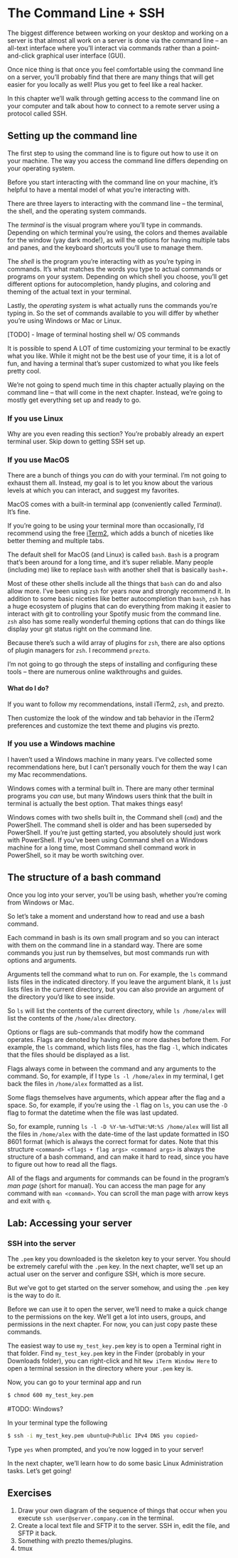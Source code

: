 # The Command Line + SSH {#command-line}

The biggest difference between working on your desktop and working on a server is that almost all work on a server is done via the command line -- an all-text interface where you'll interact via commands rather than a point-and-click graphical user interface (GUI).

Once nice thing is that once you feel comfortable using the command line on a server, you'll probably find that there are many things that will get easier for you locally as well! Plus you get to feel like a real hacker.

In this chapter we'll walk through getting access to the command line on your computer and talk about how to connect to a remote server using a protocol called SSH.

## Setting up the command line

The first step to using the command line is to figure out how to use it on your machine. The way you access the command line differs depending on your operating system.

Before you start interacting with the command line on your machine, it's helpful to have a mental model of what you're interacting with.

There are three layers to interacting with the command line -- the terminal, the shell, and the operating system commands.

The *terminal* is the visual program where you'll type in commands. Depending on which terminal you're using, the colors and themes available for the window (yay dark mode!), as will the options for having multiple tabs and panes, and the keyboard shortcuts you'll use to manage them.

The *shell* is the program you're interacting with as you're typing in commands. It's what matches the words you type to actual commands or programs on your system. Depending on which shell you choose, you'll get different options for autocompletion, handy plugins, and coloring and theming of the actual text in your terminal.

Lastly, the *operating system* is what actually runs the commands you're typing in. So the set of commands available to you will differ by whether you're using Windows or Mac or Linux.

\[TODO\] - Image of terminal hosting shell w/ OS commands

It is possible to spend A LOT of time customizing your terminal to be exactly what you like. While it might not be the best use of your time, it is a lot of fun, and having a terminal that's super customized to what you like feels pretty cool.

We're not going to spend much time in this chapter actually playing on the command line -- that will come in the next chapter. Instead, we're going to mostly get everything set up and ready to go.

### If you use Linux

Why are you even reading this section? You're probably already an expert terminal user. Skip down to getting SSH set up.

### If you use MacOS

There are a bunch of things you *can* do with your terminal. I'm not going to exhaust them all. Instead, my goal is to let you know about the various levels at which you can interact, and suggest my favorites.

MacOS comes with a built-in terminal app (conveniently called *Terminal).* It's fine.

If you're going to be using your terminal more than occasionally, I'd recommend using the free [iTerm2](https://iterm2.com/), which adds a bunch of niceties like better theming and multiple tabs.

The default shell for MacOS (and Linux) is called `bash`. `Bash` is a program that's been around for a long time, and it's super reliable. Many people (including me) like to replace `bash` with another shell that is basically `bash`+.

Most of these other shells include all the things that `bash` can do and also allow more. I've been using `zsh` for years now and strongly recommend it. In addition to some basic niceties like better autocompletion than `bash`, `zsh` has a huge ecosystem of plugins that can do everything from making it easier to interact with git to controlling your Spotify music from the command line. `zsh` also has some really wonderful theming options that can do things like display your git status right on the command line.

Because there's such a wild array of plugins for `zsh`, there are also options of plugin managers for `zsh`. I recommend `prezto`.

I'm not going to go through the steps of installing and configuring these tools -- there are numerous online walkthroughs and guides.

::: callout-tip
#### What do I do?

If you want to follow my recommendations, install iTerm2, `zsh`, and prezto.

Then customize the look of the window and tab behavior in the iTerm2 preferences and customize the text theme and plugins vis prezto.
:::

### If you use a Windows machine

::: callout-note
I haven't used a Windows machine in many years. I've collected some recommendations here, but I can't personally vouch for them the way I can my Mac recommendations.
:::

Windows comes with a terminal built in. There are many other terminal programs you *can* use, but many Windows users think that the built in terminal is actually the best option. That makes things easy!

Windows comes with two shells built in, the Command shell (`cmd`) and the PowerShell. The command shell is older and has been superseded by PowerShell. If you're just getting started, you absolutely should just work with PowerShell. If you've been using Command shell on a Windows machine for a long time, most Command shell command work in PowerShell, so it may be worth switching over.

## The structure of a bash command

Once you log into your server, you'll be using bash, whether you're coming from Windows or Mac.

So let's take a moment and understand how to read and use a bash command.

Each command in bash is its own small program and so you can interact with them on the command line in a standard way. There are some commands you just run by themselves, but most commands run with options and arguments.

Arguments tell the command what to run on. For example, the `ls` command lists files in the indicated directory. If you leave the argument blank, it `ls` just lists files in the current directory, but you can also provide an argument of the directory you'd like to see inside.

So `ls` will list the contents of the current directory, while `ls /home/alex` will list the contents of the `/home/alex` directory.

Options or flags are sub-commands that modify how the command operates. Flags are denoted by having one or more dashes before them. For example, the `ls` command, which lists files, has the flag `-l`, which indicates that the files should be displayed as a list.

Flags always come in between the command and any arguments to the command. So, for example, if I type `ls -l /home/alex` in my terminal, I get back the files in `/home/alex` formatted as a list.

Some flags themselves have arguments, which appear after the flag and a space. So, for example, if you're using the `-l` flag on `ls`, you can use the `-D` flag to format the datetime when the file was last updated.

So, for example, running `ls -l -D %Y-%m-%dT%H:%M:%S /home/alex` will list all the files in `/home/alex` with the date-time of the last update formatted in ISO 8601 format (which is always the correct format for dates. Note that this structure `<command> <flags + flag args> <command args>` is always the structure of a bash command, and can make it hard to read, since you have to figure out how to read all the flags.

All of the flags and arguments for commands can be found in the program's *man page* (short for manual). You can access the man page for any command with `man <command>`. You can scroll the man page with arrow keys and exit with `q`.

## Lab: Accessing your server

### SSH into the server

The `.pem` key you downloaded is the skeleton key to your server. You should be extremely careful with the `.pem` key. In the next chapter, we'll set up an actual user on the server and configure SSH, which is more secure.

But we've got to get started on the server somehow, and using the `.pem` key is the way to do it.

Before we can use it to open the server, we'll need to make a quick change to the permissions on the key. We'll get a lot into users, groups, and permissions in the next chapter. For now, you can just copy paste these commands.

The easiest way to use `my_test_key.pem` key is to open a Terminal right in that folder. Find `my_test_key.pem` key in the Finder (probably in your Downloads folder), you can right-click and hit `New iTerm Window Here` to open a terminal session in the directory where your `.pem` key is.

Now, you can go to your terminal app and run

``` bash
$ chmod 600 my_test_key.pem
```

#TODO: Windows?

In your terminal type the following

``` bash
$ ssh -i my_test_key.pem ubuntu@<Public IPv4 DNS you copied>
```

Type `yes` when prompted, and you're now logged in to your server!

In the next chapter, we'll learn how to do some basic Linux Administration tasks. Let's get going!

## Exercises

1.  Draw your own diagram of the sequence of things that occur when you execute `ssh user@server.company.com` in the terminal.
2.  Create a local text file and SFTP it to the server. SSH in, edit the file, and SFTP it back.
3.  Something with prezto themes/plugins.
4.  tmux

